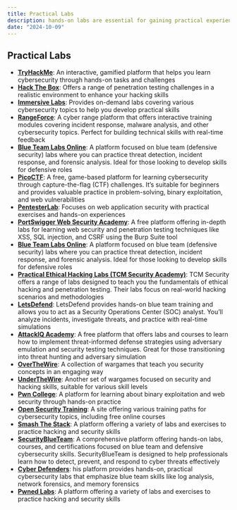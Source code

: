 ```yaml
---
title: Practical Labs
description: hands-on labs are essential for gaining practical experience in cybersecurity
date: "2024-10-09"
---
```


## Practical Labs

- **[TryHackMe](https://tryhackme.com/)**: An interactive, gamified platform that helps you learn cybersecurity through hands-on tasks and challenges
- **[Hack The Box](https://www.hackthebox.com/)**: Offers a range of penetration testing challenges in a realistic environment to enhance your hacking skills
- **[Immersive Labs](https://www.immersivelabs.com/)**: Provides on-demand labs covering various cybersecurity topics to help you develop practical skills
- **[RangeForce](https://www.rangeforce.com/)**: A cyber range platform that offers interactive training modules covering incident response, malware analysis, and other cybersecurity topics. Perfect for building technical skills with real-time feedback
- **[Blue Team Labs Online](https://blueteamlabs.online)**: A platform focused on blue team (defensive security) labs where you can practice threat detection, incident response, and forensic analysis. Ideal for those looking to develop skills for defensive roles
- **[PicoCTF](https://picoctf.org/)**: A free, game-based platform for learning cybersecurity through capture-the-flag (CTF) challenges. It’s suitable for beginners and provides valuable practice in problem-solving, binary exploitation, and web vulnerabilities
- **[PentesterLab](https://pentesterlab.com/)**: Focuses on web application security with practical exercises and hands-on experiences
- **[PortSwigger Web Security Academy](https://portswigger.net/web-security)**: A free platform offering in-depth labs for learning web security and penetration testing techniques like XSS, SQL injection, and CSRF using the Burp Suite tool
- **[Blue Team Labs Online](https://blueteamlabs.online)**: A platform focused on blue team (defensive security) labs where you can practice threat detection, incident response, and forensic analysis. Ideal for those looking to develop skills for defensive roles
- **[Practical Ethical Hacking Labs (TCM Security Academy)](https://academy.tcm-sec.com/)**: TCM Security offers a range of labs designed to teach you the fundamentals of ethical hacking and penetration testing. Their labs focus on real-world hacking scenarios and methodologies
- **[LetsDefend](https://letsdefend.io/)**: LetsDefend provides hands-on blue team training and allows you to act as a Security Operations Center (SOC) analyst. You’ll analyze incidents, investigate threats, and practice with real-time simulations
- **[AttackIQ Academy](https://academy.attackiq.com/)**: A free platform that offers labs and courses to learn how to implement threat-informed defense strategies using adversary emulation and security testing techniques. Great for those transitioning into threat hunting and adversary simulation
- **[OverTheWire](https://overthewire.org/wargames/)**: A collection of wargames that teach you security concepts in an engaging way
- **[UnderTheWire](https://underthewire.tech/wargames)**: Another set of wargames focused on security and hacking skills, suitable for various skill levels
- **[Pwn College](https://pwn.college/)**: A platform for learning about binary exploitation and web security through hands-on practice
- **[Open Security Training](https://opensecuritytraining.info/Learning%20Paths.html)**: A site offering various training paths for cybersecurity topics, including free online courses
- **[Smash The Stack](https://www.smashthestack.org/main.html)**: A platform offering a variety of labs and exercises to practice hacking and security skills
- **[SecurityBlueTeam](https://www.securityblue.team)**:  A comprehensive platform offering hands-on labs, courses, and certifications focused on blue team and defensive cybersecurity skills. SecurityBlueTeam is designed to help professionals learn how to detect, prevent, and respond to cyber threats effectively
- **[Cyber Defenders](https://cyberdefenders.org)**: his platform provides hands-on, practical cybersecurity labs that emphasize blue team skills like log analysis, network forensics, and memory forensics
- **[Pwned Labs](https://pwnedlabs.io/)**: A platform offering a variety of labs and exercises to practice hacking and security skills


